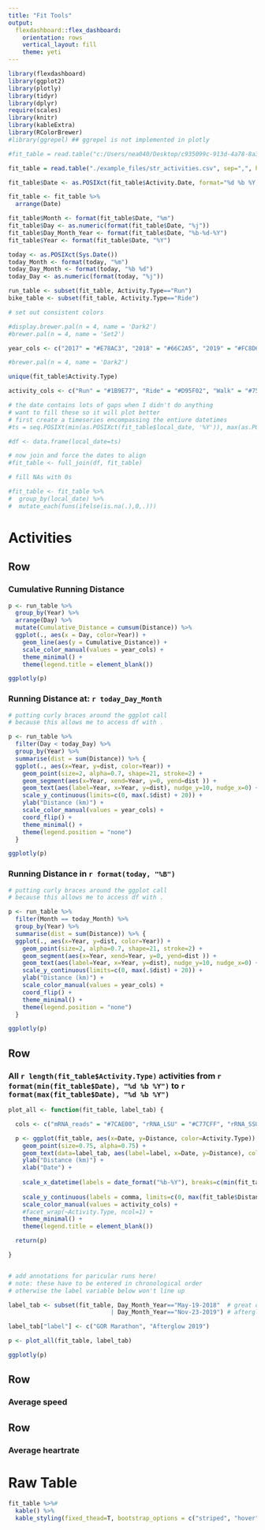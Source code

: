 ```yaml
---
title: "Fit Tools"
output:
  flexdashboard::flex_dashboard:
    orientation: rows
    vertical_layout: fill
    theme: yeti
---
```


<!-- “default”, “cerulean”, “journal”, “flatly”, “darkly”, “readable”, “spacelab”, “united”, “cosmo”, “lumen”, “paper”, “sandstone”, “simplex”, “yeti” -->


```r
library(flexdashboard)
library(ggplot2)
library(plotly)
library(tidyr)
library(dplyr)
require(scales)
library(knitr)
library(kableExtra)
library(RColorBrewer)
#library(ggrepel) ## ggrepel is not implemented in plotly

```

```r

#fit_table = read.table("c:/Users/nea040/Desktop/c935099c-913d-4a78-8a39-4360510e437c/matt_summarised_data/output_170120.csv", sep=",", header=T)

fit_table = read.table("./example_files/str_activities.csv", sep=",", header=T)

fit_table$Date <- as.POSIXct(fit_table$Activity.Date, format="%d %b %Y, %H:%M:%S")

fit_table <- fit_table %>%
  arrange(Date)

fit_table$Month <- format(fit_table$Date, "%m")
fit_table$Day <- as.numeric(format(fit_table$Date, "%j"))
fit_table$Day_Month_Year <- format(fit_table$Date, "%b-%d-%Y")
fit_table$Year <- format(fit_table$Date, "%Y")

today <- as.POSIXct(Sys.Date())
today_Month <- format(today, "%m")
today_Day_Month <- format(today, "%b %d")
today_Day <- as.numeric(format(today, "%j"))

run_table <- subset(fit_table, Activity.Type=="Run")
bike_table <- subset(fit_table, Activity.Type=="Ride")

# set out consistent colors

#display.brewer.pal(n = 4, name = 'Dark2')
#brewer.pal(n = 4, name = 'Set2')

year_cols <- c("2017" = "#E78AC3", "2018" = "#66C2A5", "2019" = "#FC8D62", "2020" = "#8DA0CB")

#brewer.pal(n = 4, name = 'Dark2')

unique(fit_table$Activity.Type)

activity_cols <- c("Run" = "#1B9E77", "Ride" = "#D95F02", "Walk" = "#7570B3", "Workout" = "#E7298A")

# the date contains lots of gaps when I didn't do anything
# want to fill these so it will plot better
# first create a timeseries encompassing the entiure datetimes
#ts = seq.POSIXt(min(as.POSIXct(fit_table$local_date, '%Y')), max(as.POSIXct(fit_table$local_date, '%Y')), by='day')

#df <- data.frame(local_date=ts)

# now join and force the dates to align
#fit_table <- full_join(df, fit_table)

# fill NAs with 0s

#fit_table <- fit_table %>% 
#  group_by(local_date) %>% 
#  mutate_each(funs(ifelse(is.na(.),0,.)))

```

Activities
=====================================  


Row {data-height=200}
-----------------------------------------------------------------------

### Cumulative Running Distance

```r

p <- run_table %>%
  group_by(Year) %>%
  arrange(Day) %>%
  mutate(Cumulative_Distance = cumsum(Distance)) %>%
  ggplot(., aes(x = Day, color=Year)) +
    geom_line(aes(y = Cumulative_Distance)) +
    scale_color_manual(values = year_cols) +
    theme_minimal() +
    theme(legend.title = element_blank())

ggplotly(p)

```

### Running Distance at: `r today_Day_Month`

```r

# putting curly braces around the ggplot call
# because this allows me to access df with .

p <- run_table %>%
  filter(Day < today_Day) %>%
  group_by(Year) %>%
  summarise(dist = sum(Distance)) %>% {
  ggplot(., aes(x=Year, y=dist, color=Year)) +
    geom_point(size=2, alpha=0.7, shape=21, stroke=2) +
    geom_segment(aes(x=Year, xend=Year, y=0, yend=dist )) +
    geom_text(aes(label=Year, x=Year, y=dist), nudge_y=10, nudge_x=0) +
    scale_y_continuous(limits=c(0, max(.$dist) + 20)) +
    ylab("Distance (km)") +
    scale_color_manual(values = year_cols) +
    coord_flip() +
    theme_minimal() +
    theme(legend.position = "none")
  }

ggplotly(p)

```

### Running Distance in `r format(today, "%B")`

```r

# putting curly braces around the ggplot call
# because this allows me to access df with .

p <- run_table %>%
  filter(Month == today_Month) %>%
  group_by(Year) %>%
  summarise(dist = sum(Distance)) %>% {
  ggplot(., aes(x=Year, y=dist, color=Year)) +
    geom_point(size=2, alpha=0.7, shape=21, stroke=2) +
    geom_segment(aes(x=Year, xend=Year, y=0, yend=dist )) +
    geom_text(aes(label=Year, x=Year, y=dist), nudge_y=10, nudge_x=0) +
    scale_y_continuous(limits=c(0, max(.$dist) + 20)) +
    ylab("Distance (km)") +
    scale_color_manual(values = year_cols) +
    coord_flip() +
    theme_minimal() +
    theme(legend.position = "none")
  }

ggplotly(p)

```


Row {data-height=200}
-----------------------------------------------------------------------

### All `r length(fit_table$Activity.Type)` activities from `r format(min(fit_table$Date), "%d %b %Y")` to `r format(max(fit_table$Date), "%d %b %Y")`

```r

plot_all <- function(fit_table, label_tab) {

  cols <- c("mRNA_reads" = "#7CAE00", "rRNA_LSU" = "#C77CFF", "rRNA_SSU" = "#00BFC4")

  p <- ggplot(fit_table, aes(x=Date, y=Distance, color=Activity.Type)) +
    geom_point(size=0.75, alpha=0.75) +
    geom_text(data=label_tab, aes(label=label, x=Date, y=Distance), color="black", nudge_y=10) +
    ylab("Distance (km)") +
    xlab("Date") +
    
    scale_x_datetime(labels = date_format("%b-%Y"), breaks=c(min(fit_table$Date), max(fit_table$Date)), date_breaks = "6 months") +
    
    scale_y_continuous(labels = comma, limits=c(0, max(fit_table$Distance) + 20)) +
    scale_color_manual(values = activity_cols) +
    #facet_wrap(~Activity.Type, ncol=1) +
    theme_minimal() +
    theme(legend.title = element_blank())

  return(p)

}


# add annotations for paricular runs here!
# note: these have to be entered in chronological order
# otherwise the label variable below won't line up

label_tab <- subset(fit_table, Day_Month_Year=="May-19-2018"  # great ocean road marathon
                             | Day_Month_Year=="Nov-23-2019") # afterglow 2019

label_tab["label"] <- c("GOR Marathon", "Afterglow 2019")

p <- plot_all(fit_table, label_tab)

ggplotly(p)

```


Row {data-height=150}
-----------------------------------------------------------------------

### Average speed


Row {data-height=150}
-----------------------------------------------------------------------

### Average heartrate




Raw Table
=====================================  

```r

fit_table %>%#
  kable() %>%
  kable_styling(fixed_thead=T, bootstrap_options = c("striped", "hover", "condensed", "responsive"))
```

